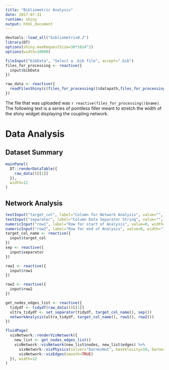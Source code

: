 ```yaml
---
title: "Bibliometric Analysis"
date: 2017-07-31
runtime: shiny
output: html_document
---
```

<style>
body {
  position: absolute;
  left: 20px;
}
</style>

``` r
devtools::load_all("bibliometrix0.2")
library(DT)
options(shiny.maxRequestSize=30*1024^2)
options(width=10000)
```

```r
fileInput("bibData", "Select a .bib file", accept=".bib")
files_for_processing <- reactive({
  input$bibData
})

raw_data <- reactive({
  readFilesShiny(c(files_for_processing()$datapath,files_for_processing()$name)) %>% convert2dfShiny()
})
```

The file that was uploaded was `r reactive(files_for_processing()$name)`. The following text is a series of pointless filler meant to stretch the width of the shiny widget displaying the coupling network.

# Data Analysis {.tabset} 
## Dataset Summary

```r
mainPanel(
  DT::renderDataTable({
    raw_data()[[1]]
  }),
  width=12
)
```

## Network Analysis
```r
textInput("target_col", label="Column for Network Analysis", value="", width="100%")
textInput("separator", label="Column Data Separator String", value="", width="100%")
numericInput("row1", label="Row for start of Analysis", value=0, width="100%")
numericInput("row2", label="Row for end of Analysis", value=0, width="100%")
target_col_name <- reactive({
  input$target_col
})
sep <- reactive({
  input$separator
})

row1 <- reactive({
  input$row1
})

row2 <- reactive({
  input$row2
})
```

```r
get_nodes_edges_list <- reactive({
  tidydf <- tidydf(raw_data())[[1]]
  ultra_tidydf <- set_separator(tidydf, target_col_name(), sep())
  networkAnalysis(ultra_tidydf, target_col_name(), row1(), row2()) 
})

fluidPage(
  visNetwork::renderVisNetwork({
    new_list <- get_nodes_edges_list()
    visNetwork::visNetwork(new_list$nodes, new_list$edges) %>%
      visNetwork::visPhysics(solver="barnesHut", maxVelocity=10, barnesHut=list(damping=1, avoidOverlap=1, springLength=200)) %>%
      visNetwork::visEdges(smooth=TRUE)
  }), width=12
)
```
